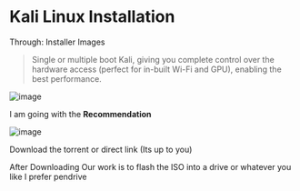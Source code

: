 
# Kali Linux Installation

Through: Installer Images

> Single or multiple boot Kali, giving you complete control over the hardware access (perfect for in-built Wi-Fi and GPU), enabling the best performance.

![image](https://user-images.githubusercontent.com/85288261/204101782-74445235-3aca-420e-8b62-c17f839bef9e.png)

I am going with the **Recommendation**

![image](https://user-images.githubusercontent.com/85288261/204101856-7258d2ee-a5c1-483b-af4d-351319e2ab0e.png)

Download the torrent or direct link (Its up to you)

After Downloading Our work is to flash the ISO into a drive or whatever you like I prefer pendrive 

